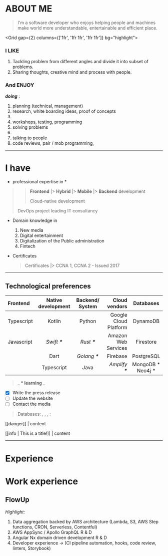 <ResumeHero />

# ABOUT ME

> I'm a software developer who enjoys helping people and machines make world more understandable, entertainable and efficient place.

<Grid gap={2} columns={['1fr', '1fr 1fr', '1fr 1fr']} bg="highlight">
<Box>

### I LIKE

1. Tackling problem from different angles and divide it into subset of problems.
1. Sharing thoughts, creative mind and process with people.

</Box>

<Box>

### And ENJOY

**_doing_** :

1. planning (technical, management)
1. research, white boarding ideas, proof of concepts
1.
1. workshops, testing, programming
1. solving problems
1.
1. talking to people
1. code reviews, pair / mob programming,

</Box>

</Grid>

---

# I have

- professional expertise in \*

> > **Frontend** |> **Hybrid** |> **Mobile** |> **Backend** development
> >
> > Cloud-native development
>
> DevOps
> project leading
> IT consultancy

- Domain knowledge in

  1. New media
  1. Digital entertainment
  1. Digitalization of the Public administration
  1. Fintech

- Certificates
  > Certificates |> CCNA 1, CCNA 2 - Issued 2017

---

## Technological preferences

| Frontend   | Native development |  Backend/ System  |         Cloud vendors | Databases|
| :--------- | :----------------: | :---------------: | --------------------: |:---:|
| Typescript |       Kotlin       |      Python       | Google Cloud Platform |DynamoDB|
| Javascript |  _Swift_ **_\*_**  |  _Rust_ **_\*_**  |   Amazon Web Services |Firestore|
|            |        Dart        | _Golang_ **_\*_** |              Firebase |PostgreSQL|
|            |     Typescript     |       Java        |    _Amplify_ **_\*_** |MongoDB \* <br/> Neo4j \*|

> **_ \* learning _**

- [x] Write the press release
- [ ] Update the website
- [ ] Contact the media

> Databases: , , ,
> :

[[danger]]
| content

[[info | This is a title!]]
| content

---

# Experience

# Work experience

## FlowUp

_Highlight:_

1. Data aggregation backed by AWS architecture (Lambda, S3, AWS Step functions, CRON, Serverless, Contentful)
1. AWS AppSync / Apollo GraphQL R & D
1. Angular Nx domain driven development R & D
1. Developer experience -> (CI pipeline automation, hooks, code review, linters, Storybook)
